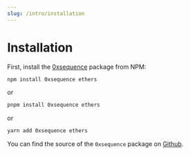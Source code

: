 ```yaml
---
slug: /intro/installation
---
```


# Installation

First, install the [0xsequence](https://www.npmjs.com/package/0xsequence) package from NPM:

```sh
npm install 0xsequence ethers
```
or

```sh
pnpm install 0xsequence ethers
```
or

```sh
yarn add 0xsequence ethers
```

You can find the source of the `0xsequence` package on [Github](https://github.com/0xsequence/sequence.js).